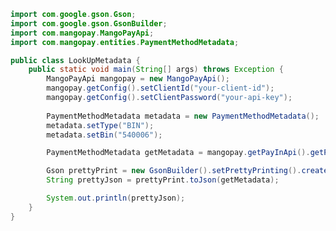   
```java Java  
import com.google.gson.Gson;
import com.google.gson.GsonBuilder;
import com.mangopay.MangoPayApi;
import com.mangopay.entities.PaymentMethodMetadata;

public class LookUpMetadata {
    public static void main(String[] args) throws Exception {
        MangoPayApi mangopay = new MangoPayApi();
        mangopay.getConfig().setClientId("your-client-id");
        mangopay.getConfig().setClientPassword("your-api-key");
        
        PaymentMethodMetadata metadata = new PaymentMethodMetadata();
        metadata.setType("BIN");
        metadata.setBin("540006");

        PaymentMethodMetadata getMetadata = mangopay.getPayInApi().getPaymentMethodMetadata(metadata);

        Gson prettyPrint = new GsonBuilder().setPrettyPrinting().create();
        String prettyJson = prettyPrint.toJson(getMetadata);

        System.out.println(prettyJson);
    }
}
```